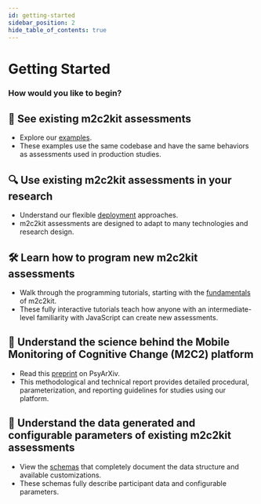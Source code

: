 ```yaml
---
id: getting-started
sidebar_position: 2
hide_table_of_contents: true
---
```


# Getting Started

### How would you like to begin?

## 📱 See existing m2c2kit assessments

- Explore our [examples](category/examples/).
- These examples use the same codebase and have the same behaviors as assessments used in production studies.

## 🔍 Use existing m2c2kit assessments in your research

- Understand our flexible [deployment](deployment/what-is-deployment) approaches.
- m2c2kit assessments are designed to adapt to many technologies and research design.

## 🛠️ Learn how to program new m2c2kit assessments

- Walk through the programming tutorials, starting with the [fundamentals](tutorials/fundamentals/introduction) of m2c2kit.
- These fully interactive tutorials teach how anyone with an intermediate-level familiarity with JavaScript can create new assessments.

## 📖 Understand the science behind the Mobile Monitoring of Cognitive Change (M2C2) platform

- Read this [preprint](https://doi.org/10.31234/osf.io/34ux5) on PsyArXiv.
- This methodological and technical report provides detailed procedural, parameterization, and reporting guidelines for studies using our platform.

## 🧮 Understand the data generated and configurable parameters of existing m2c2kit assessments

- View the [schemas](schemas/what-is-schema) that completely document the data structure and available customizations.
- These schemas fully describe participant data and configurable parameters.